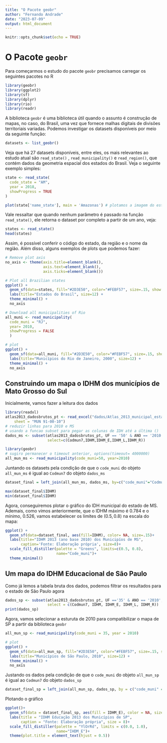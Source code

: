 ```yaml
---
title: "O Pacote geobr"
author: "Fernando Andrade"
date: "2023-07-09"
output: html_document
---
```


```r
knitr::opts_chunk$set(echo = TRUE)
```

# O Pacote ``geobr``

Para começarmos o estudo do pacote ``geobr`` precisamos carregar os seguintes pacotes no R

```r
library(geobr)
library(ggplot2)
library(sf)
library(dplyr)
library(rio)
library(readr)
```

A biblioteca ``geobr`` é uma biblioteca útil quando o assunto é construção de mapas, no caso, do Brasil, uma vez que fornece malhas digitais de divisões territoriais variadas. Podemos investigar os datasets disponíveis por meio da seguinte função:

```r
datasets <- list_geobr()
```

Veja que há 27 datasets disponíveis, entre eles, os mais relevantes ao estudo atual são ``read_state()`` , ``read_municipality()`` e ``read_region()``, que contém dados da geometria espacial dos estados do Brasil. Veja o seguinte exemplo simples:

```r
state <- read_state(
  code_state = "AM",
  year = 2018,
  showProgress = TRUE
)

plot(state['name_state'], main = 'Amazonas') # plotamos a imagem do estado do Amazonas
```

Vale ressaltar que quando nenhum parâmetro é passado na função ``read_state()``, ele retorna o dataset por completo a partir de um ano, veja:

```r
states <- read_state()
head(states)
```
Assim, é possível conferir o código do estado, da região e o nome da região. Além disso, alguns exemplos de plots que podemos fazer:

```r
# Remove plot axis
no_axis <- theme(axis.title=element_blank(),
                 axis.text=element_blank(),
                 axis.ticks=element_blank())

# Plot all Brazilian states
ggplot() +
  geom_sf(data=states, fill="#2D3E50", color="#FEBF57", size=.15, show.legend = FALSE) +
  labs(title="Estados do Brasil", size=12) +
  theme_minimal() +
  no_axis
```

```r
# Download all municipalities of Rio
all_muni <- read_municipality(
  code_muni = "RJ", 
  year= 2010,
  showProgress = FALSE
  )

# plot
ggplot() +
  geom_sf(data=all_muni, fill="#2D3E50", color="#FEBF57", size=.15, show.legend = FALSE) +
  labs(title="Municípios do Rio de Janeiro, 2000", size=12) +
  theme_minimal() +
  no_axis
```

## Construindo um mapa o IDHM dos municípios de Mato Grosso do Sul

Inicialmente, vamos fazer a leitura dos dados 

```r
library(readxl)
atlas2013_dadosbrutos_pt <- read_excel("dados/Atlas_2013_municipal_estadual_Brasil.xlsx", 
    sheet = "MUN 91-00-10")
# reduzir linhas para 2010 e MS
# usando a funcao subset para pegar as colunas de IDH até a última ()
dados_ms <- subset(atlas2013_dadosbrutos_pt, UF == '50' & ANO == '2010',
                   select=c(Codmun7,IDHM,IDHM_E,IDHM_L,IDHM_R))
```


```r
library(geobr)
# sugiro permanecer o timeout anterior, options(timeout= 4000000)
all_mun_ms <- read_municipality(code_muni=50, year=2010)
```
Juntando os datasets pela condição de que o ``code_muni`` do objeto ``all_mun_ms`` é igual ao ``Codmun7`` do objeto ``dados_ms``

```r
dataset_final = left_join(all_mun_ms, dados_ms, by=c("code_muni"="Codmun7"))

max(dataset_final$IDHM)
min(dataset_final$IDHM)
```

Agora, conseguiremos plotar o gráfico do IDH municipal do estado de MS. Ademais, como vimos anteriormente, que o IDHM máximo é 0.784 e o mínimo, 0.526, vamos estabelecer os limites de $(0.5, 0.8)$ na escala do mapa: 

```r
ggplot() +
  geom_sf(data=dataset_final, aes(fill=IDHM), color= NA, size=.15)+
  labs(title="IDHM 2013 (ano base 2010) dos Municipíos de MS",
       caption='Fonte: Elaboração própria', size=8)+
  scale_fill_distiller(palette = "Greens", limits=c(0.5, 0.8),
                       name="Code_muni")+
  theme_minimal()
```

## Um mapa do IDHM Educacional de São Paulo

Como já lemos a tabela bruta dos dados, podemos filtrar os resultados para o estado de São Paulo agora 
```r
dados_sp <- subset(atlas2013_dadosbrutos_pt, UF =='35' & ANO == '2010',
                   select = c(Codmun7, IDHM, IDHM_E, IDHM_L, IDHM_R))
print(dados_sp)
```

Agora, vamos selecionar a esturuta de 2010 para compatibilizar o mapa de SP a partir da biblioteca ``geobr``

```r
all_mun_sp <- read_municipality(code_muni = 35, year = 2010)

# plot
ggplot() +
  geom_sf(data=all_mun_sp, fill="#2D3E50", color="#FEBF57", size=.15, show.legend = FALSE) +
  labs(title="Municípios de São Paulo, 2010", size=12) +
  theme_minimal() +
  no_axis
```
Justando os dados pela condição de que o ``code_muni`` do objeto ``all_mun_sp`` é igual ao ``Codmun7`` do objeto ``dados_sp``

```r
dataset_final_sp = left_join(all_mun_sp, dados_sp, by = c("code_muni" = "Codmun7"))
```

Plotando o gráfico

```r
ggplot()+
  geom_sf(data = dataset_final_sp, aes(fill = IDHM_E), color = NA, size = .15)+
  labs(title = "IDHM Educação 2013 dos Municípios de SP",
       caption = "Fonte: Elaboração própria", size = 8)+
  scale_fill_distiller(palette = "YlOrRd", limits = c(0.0, 1.0),
                       name="IHDM_E")+
  theme(plot.title = element_text(hjust = 0.5))
```

